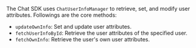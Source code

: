 <PlatformWrapper platform="flutter">

The Chat SDK uses `ChatUserInfoManager` to retrieve, set, and modify user attributes. Followings are the core methods:
- `updateOwnInfo`: Set and update user attributes.
- `fetchUserInfoById`: Retrieve the user attributes of the specified user.
- `fetchOwnInfo`: Retrieve the user's own user attributes.

</PlatformWrapper>